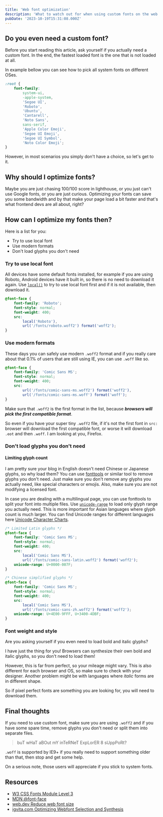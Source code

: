 ```yaml
---
title: 'Web font optimization'
description: 'What to watch out for when using custom fonts on the web'
pubDate: '2023-10-19T15:31:08.000Z'
---
```


## Do you even need a custom font?

Before you start reading this article, ask yourself if you actually need a custom font.
In the end, the fastest loaded font is the one that is not loaded at all.

In example bellow you can see how to pick all system fonts on different OSes.

```css
:root {
	font-family:
		system-ui,
		-apple-system,
		'Segoe UI',
		'Roboto',
		'Ubuntu',
		'Cantarell',
		'Noto Sans',
		sans-serif,
		'Apple Color Emoji',
		'Segoe UI Emoji',
		'Segoe UI Symbol',
		'Noto Color Emoji';
}
```

However, in most scenarios you simply don't have a choice, so let's get to it.

## Why should I optimize fonts?

Maybe you are just chasing 100/100 score in lighthouse, or you just can't use Google fonts, or you are just curious.
Optimizing your fonts can save you some bandwidth and by that make your page load a bit faster and that's what frontend devs are all about, right?

## How can I optimize my fonts then?

Here is a list for you:

- Try to use local font
- Use modern formats
- Don't load glyphs you don't need

### Try to use local font

All devices have some default fonts installed, for example if you are using Roboto, Android devices have it built in, so there is no need to download it again.
Use [`local()`](https://developer.mozilla.org/en-US/docs/Web/CSS/@font-face/src#localfont-face-name) to try to use local font first and if it is not available, then download it.

```css
@font-face {
	font-family: 'Roboto';
	font-style: normal;
	font-weight: 400;
	src:
		local('Roboto'),
		url('/fonts/roboto.woff2') format('woff2');
}
```

### Use modern formats

These days you can safely use modern `.woff2` format and if you really care about that 0.1% of users that are still using IE, you can use `.woff` like so.

```css
@font-face {
	font-family: 'Comic Sans MS';
	font-style: normal;
	font-weight: 400;
	src:
		url('/fonts/comic-sans-ms.woff2') format('woff2'),
		url('/fonts/comic-sans-ms.woff') format('woff');
}
```

Make sure that `.woff2` is the first format in the list, because **_browsers will pick the first compatible format_**.

So even if you have your super tiny `.woff2` file, if it's not the first font in `src:` browser will download the first compatible font, or worse it will download `.eot` and then `.woff`. I am looking at you, Firefox.

### Don't load glyphs you don't need

#### Limiting glyph count

I am pretty sure your blog in English doesn't need Chinese or Japanese glyphs, so why load them? You can use [fonttools](https://github.com/fonttools/fonttools) or similar tool to remove glyphs you don't need.
Just make sure you don't remove any glyphs you actually need, like special characters or emojis. Also, make sure you are not modifying a licensed font.

In case you are dealing with a multilingual page, you can use fonttools to split your font into multiple files.
Use [`unicode-range`](https://developer.mozilla.org/en-US/docs/Web/CSS/@font-face/unicode-range) to load only glyph range you actually need.
This is more important for Asian languages where glyph count is much larger.
You can find Unicode ranges for different languages here [Unicode Character Charts](https://www.unicode.org/charts/).

```css
/* Limited Latin glyphs */
@font-face {
	font-family: 'Comic Sans MS';
	font-style: normal;
	font-weight: 400;
	src:
		local('Comic Sans MS'),
		url('/fonts/comic-sans-latin.woff2') format('woff2');
	unicode-range: U+0000-007F;
}

/* Chinese simplified glyphs */
@font-face {
	font-family: 'Comic Sans MS';
	font-style: normal;
	font-weight: 400;
	src:
		local('Comic Sans MS'),
		url('/fonts/comic-sans-zh.woff2') format('woff2');
	unicode-range: U+4E00-9FFF, U+3400-4DBF;
}
```

### Font weight and style

Are you asking yourself if you even need to load bold and italic glyphs?

I have just the thing for you! Browsers can synthesize their own bold and italic glyphs, so you don't need to load them!

However, this is far from perfect, so your mileage might vary. This is also different for each browser and OS, so make sure to check with your designer.
Another problem might be with languages where _italic_ forms are in different shape.

So if pixel perfect fonts are something you are looking for, you will need to download them.

## Final thoughts

If you need to use custom font, make sure you are using `.woff2` and if you have some spare time, remove glyphs you don't need or split them into separate files.

> buT wHaT aBOut mY inTeRNeT ExpLorER 8 sUppPoRt?

`.woff` is supported by IE9+ if you really need to support something older than that, then stop and get some help.

On a serious note, those users will appreciate if you stick to system fonts.

## Resources

- [W3 CSS Fonts Module Level 3](https://www.w3.org/TR/css-fonts-3/#descdef-unicode-range)
- [MDN @font-face](https://developer.mozilla.org/en-US/docs/Web/CSS/@font-face)
- [web.dev Reduce web font size](https://web.dev/articles/reduce-webfont-size)
- [igvita.com Optimizing Webfont Selection and Synthesis](https://www.igvita.com/2014/09/16/optimizing-webfont-selection-and-synthesis/)
